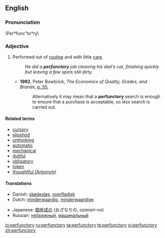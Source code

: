 ==English==

===Pronunciation===
\Per*func"to*ry\

===Adjective===
{{en-adj}}
# Performed out of [[routine]] and with little [[care]].
#:''He did a '''perfunctory''' job cleaning his dad's car, finishing quickly but leaving a few spots still dirty.''
#*'''1992''', Peter Bowbrick, ''The Economics of Quality, Grades, and Brands'', [http://books.google.ca/books?id=zygOAAAAQAAJ&pg=PA55&dq=%22perfunctory%22 p. 55],
#*:Alternatively it may mean that a '''perfunctory''' search is enough to ensure that a purchase is acceptable, so less search is carried out.

====Related terms====
* [[cursory]]
* [[slipshod]]
* [[unthinking]]
* [[automatic]]
* [[mechanical]]
* [[dutiful]]
* [[obligatory]]
* [[token]]
* [[thoughtful (Antonym)]]

====Translations====
{{trans-top|with little care}}
*Danish: [[skødesløs]], [[overfladisk]]
*Dutch: [[minderwaardig]], [[minderwaardige]]
{{trans-mid}}
*Japanese: [[御座成な|御座成の]] (おざなりの, ''ozanari-no'')
*Russian: [[небрежный]], [[машинальный]]
{{trans-bottom}}

[[io:perfunctory]]
[[ru:perfunctory]]
[[ta:perfunctory]]
[[te:perfunctory]]
[[vi:perfunctory]]
[[zh:perfunctory]]